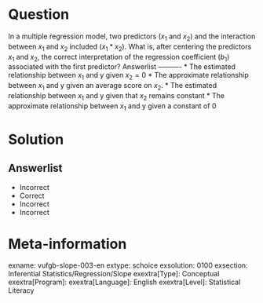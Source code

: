 Question
========
  
In a multiple regression model, two predictors ($x_{1}$ and $x_{2}$) and the interaction between $x_{1}$ and $x_{2}$ included ($x_{1}*x_{2}$). What is, after centering the predictors $x_{1}$ and $x_{2}$, the correct interpretation of the regression coefficient ($b_{1}$) associated with the first predictor? 
Answerlist
----------
* The estimated relationship between $x_{1}$ and y given $x_{2} = 0$
* The approximate relationship between $x_{1}$ and y given an average score on $x_{2}$.
* The estimated relationship between $x_{1}$ and y given that $x_{2}$ remains constant
* The approximate relationship between $x_{1}$ and y given a constant of 0


Solution
========

Answerlist
----------
* Incorrect
* Correct
* Incorrect
* Incorrect

Meta-information
================
exname: vufgb-slope-003-en
extype: schoice
exsolution: 0100
exsection: Inferential Statistics/Regression/Slope
exextra[Type]: Conceptual
exextra[Program]: 
exextra[Language]: English
exextra[Level]: Statistical Literacy

